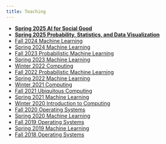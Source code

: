 ```yaml
---
title: Teaching
---
```


::: {.teaching-list}
- **[Spring 2025 AI for Social Good](https://nipunbatra.github.io/aisg25/)**
- **[Spring 2025 Probability, Statistics, and Data Visualization](https://nipunbatra.github.io/psdv25/)**
- [Fall 2024 Machine Learning](https://nipunbatra.github.io/ml2024-fall/)
- [Spring 2024 Machine Learning](https://nipunbatra.github.io/ml2024/)
- [Fall 2023 Probabilistic Machine Learning](https://nipunbatra.github.io/pml2023/)
- [Spring 2023 Machine Learning](https://nipunbatra.github.io/ml2023/)
- [Winter 2022 Computing](https://nipunbatra.github.io/comp22/)
- [Fall 2022 Probabilistic Machine Learning](https://nipunbatra.github.io/pml2022/)
- [Spring 2022 Machine Learning](https://nipunbatra.github.io/ml2022/)
- [Winter 2021 Computing](https://nipunbatra.notion.site/ES-102-Introduction-to-Computing-2021-Winter-5aa842ce18d34e0e9b2cc646b5325868)
- [Fall 2021 Ubiquitous Computing](https://www.craft.do/s/MAdQrLOO9ErCvc)
- [Spring 2021 Machine Learning](https://nipunbatra.github.io/ml2021/)
- [Winter 2020 Introduction to Computing](https://www.notion.so/ES-102-Introduction-to-Computing-7535a00a1b124c5cb6f2a46eb979540b)
- [Fall 2020 Operating Systems](https://nipunbatra.github.io/os2020/)
- [Spring 2020 Machine Learning](https://nipunbatra.github.io/ml2020/)
- [Fall 2019 Operating Systems](https://nipunbatra.github.io/os2019/)
- [Spring 2019 Machine Learning](https://nipunbatra.github.io/ml2019/)
- [Fall 2018 Operating Systems](https://nipunbatra.github.io/os2018/)
:::
